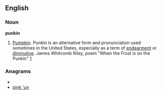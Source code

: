 ==English==

===Noun===
'''punkin'''

# {{colloquial}} [[pumpkin|Pumpkin]]. Punkin is an alternative form and pronunciation used sometimes in the United States, especially as a term of [[endearment]] or [[diminutive]]. James Whitcomb Riley, poem "When the Frost is on the Punkin" [http://www.bartleby.com/104/10.html]

===Anagrams===
* {{alphagram|iknnpu}}
* [[pink 'un#English|pink 'un]]